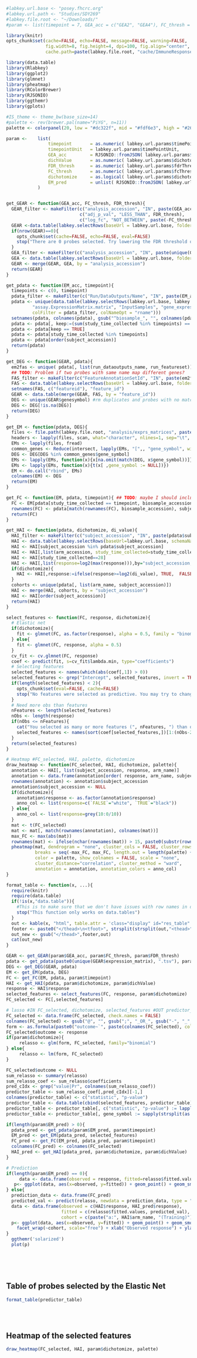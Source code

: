 ```r
#labkey.url.base <- "posey.fhcrc.org"
#labkey.url.path <- "Studies/SDY269"
#labkey.file.root <- "~/Downloads/"
#param <- list(timepoint = 7, GEA_acc = c("GEA2", "GEA4"), FC_thresh = 1, FDR_thresh = 0.1, dichotomize = FALSE, dichValue = 4)
```

```r
library(knitr)
opts_chunk$set(cache=FALSE, echo=FALSE, message=FALSE, warning=FALSE,
               fig.width=8, fig.height=4, dpi=100, fig.align="center",
               cache.path=paste(labkey.file.root, "cache/ImmuneResponsePredictor/", sep="/"))
```

```r
library(data.table)
library(Rlabkey)
library(ggplot2)
library(glmnet)
library(pheatmap)
library(RColorBrewer)
library(RJSONIO)
library(ggthemr)
library(gplots)
```

```r
#IS_theme <- theme_bw(base_size=14)
#palette <- rev(brewer.pal(name="PiYG", n=11))
palette <- colorpanel(20, low = "#dc322f", mid = "#fdf6e3", high = "#268bd2")
```

```r
param <-    list(
                timepoint       = as.numeric( labkey.url.params$timePoint ),
                timepointUnit   = labkey.url.params$timePointUnit,
                GEA_acc         = RJSONIO::fromJSON( labkey.url.params$analysisAccession ),
                dichValue       = as.numeric( labkey.url.params$dichotomizeValue ),
                FDR_thresh      = as.numeric( labkey.url.params$fdrThreshold ),
                FC_thresh       = as.numeric( labkey.url.params$fcThreshold ),
                dichotomize     = as.logical( labkey.url.params$dichotomize ),
                EM_pred         = unlist( RJSONIO::fromJSON( labkey.url.params$emTesting ) )
            )
```

```r
```

```r
get_GEAR <- function(GEA_acc, FC_thresh, FDR_thresh){
  GEAR_filter <- makeFilter(c("analysis_accession", "IN", paste(GEA_acc, collapse=";")),
                            c("adj_p_val", "LESS_THAN", FDR_thresh),
                            c("log_fc", "NOT_BETWEEN", paste(-FC_thresh, FC_thresh, sep=",")))
  GEAR <-data.table(labkey.selectRows(baseUrl = labkey.url.base, folderPath = labkey.url.path, schemaName = "gene_expression", queryName = "gene_expression_analysis_results", colNameOpt="rname", colFilter=GEAR_filter))
  if(nrow(GEAR)==0){
    opts_chunk$set(cache=FALSE, echo=FALSE, eval=FALSE)
    stop("There are 0 probes selected. Try lowering the FDR threshold or the absolute log-FoldChange threshold.")
  }
  GEA_filter <- makeFilter(c("analysis_accession", "IN", paste(unique(GEAR$analysis_accession), collapse = ";")))
  GEA <- data.table(labkey.selectRows(baseUrl = labkey.url.base, folderPath = labkey.url.path, schemaName = "gene_expression", queryName = "gene_expression_analysis", colNameOpt = "rname", colFilter = GEA_filter))
  GEAR <- merge(GEAR, GEA, by = "analysis_accession")
  return(GEAR)
}

get_pdata <- function(EM_acc, timepoint){
  timepoints <- c(0, timepoint)
  pdata_filter <- makeFilter(c("Run/DataOutputs/Name", "IN", paste(EM_acc, collapse=";")))
  pdata <- unique(data.table(labkey.selectRows(labkey.url.base, labkey.url.path, 
		  "assay.ExpressionMatrix.matrix", "InputSamples", "gene_expression_matrices", 
		  colFilter = pdata_filter, colNameOpt = "rname")))
  setnames(pdata, colnames(pdata), gsub("^biosample_", "", colnames(pdata)))
  pdata <- pdata[, keep:=(sum(study_time_collected %in% timepoints) == length(timepoints)), by="subject_accession"]
  pdata <- pdata[keep == TRUE]
  pdata <- pdata[study_time_collected %in% timepoints]
  pdata <- pdata[order(subject_accession)]
  return(pdata)
}

get_DEG <- function(GEAR, pdata){
  em2fas <- unique( pdata[, list(run_dataoutputs_name, run_featureset)])
  ## TODO: Problem if two probes with same name map different genes?
  FAS_filter <- makeFilter(c("FeatureAnnotationSetId", "IN", paste(em2fas$run_featureset, collapse = ";")))
  FAS <- data.table(labkey.selectRows(baseUrl = labkey.url.base, folderPath = labkey.url.path, schemaName="Microarray", queryName="FeatureAnnotation", colFilter = FAS_filter, colNameOpt = "rname", colSelect=c("featureid", "genesymbol")))
  setnames(FAS, c("featureid"), "feature_id")
  GEAR <- data.table(merge(GEAR, FAS, by = "feature_id"))
  DEG <- unique(GEAR$genesymbol) #rm duplicates and probes with no matches
  DEG <- DEG[!is.na(DEG)]
  return(DEG)
}

get_EM <- function(pdata, DEG){
  files <- file.path(labkey.file.root, "analysis/exprs_matrices", paste0(unique(pdata$run_dataoutputs_name), ".summary"))
  headers <- lapply(files, scan, what="character", nlines=1, sep="\t", quiet=TRUE)
  EMs <- lapply(files, fread)
  common_genes <- Reduce(intersect, lapply(EMs, "[",, "gene_symbol", with=FALSE))
  DEG <- DEG[DEG %in% common_genes$gene_symbol]
  EMs <- lapply(EMs, function(x){x[na.omit(match(DEG, x$gene_symbol))]})
  EMs <- lapply(EMs, function(x){t(x[ ,gene_symbol := NULL])})
  EM <- do.call("rbind", EMs)
  colnames(EM) <- DEG
  return(EM)
}

get_FC <- function(EM, pdata, timepoint){ ## TODO: maybe I should include it in get_EM
  FC <- EM[pdata[study_time_collected == timepoint, biosample_accession], ] - EM[pdata[study_time_collected == 0, biosample_accession],]
  rownames(FC) <- pdata[match(rownames(FC), biosample_accession), subject_accession]
  return(FC)
}

get_HAI <- function(pdata, dichotomize, di_value){
  HAI_filter <- makeFilter(c("subject_accession", "IN", paste(pdata$subject_accession, collapse=";")))
  HAI <- data.table(labkey.selectRows(baseUrl=labkey.url.base, schemaName="study", folderPath=labkey.url.path, queryName ="hai", viewName = "full", colNameOpt="rname", colFilter=HAI_filter))
  HAI <- HAI[subject_accession %in% pdata$subject_accession]
  HAI <- HAI[,list(arm_accession, study_time_collected=study_time_collected, response=value_reported/value_reported[study_time_collected==0]),by="virus_strain,subject_accession"]
  HAI <- HAI[study_time_collected==28]
  HAI <- HAI[,list(response=log2(max(response))),by="subject_accession,arm_accession"]
  if(dichotomize){
    HAI <- HAI[,response:=ifelse(response>=log2(di_value), TRUE,  FALSE)]
  }
  cohorts <- unique(pdata[, list(arm_name, subject_accession)])
  HAI <- merge(HAI, cohorts, by = "subject_accession")
  HAI <- HAI[order(subject_accession)]
  return(HAI)
}

select_features <- function(FC, response, dichotomize){
  # Elastic net
  if(dichotomize){
    fit <- glmnet(FC, as.factor(response), alpha = 0.5, family = "binomial") 
  } else{
    fit <- glmnet(FC, response, alpha = 0.5)
  }
  cv_fit <- cv.glmnet(FC, response)
  coef <- predict(fit, s=cv_fit$lambda.min, type="coefficients")
  # Selecting features
  selected_features <- names(which(abs(coef[,1]) > 0))
  selected_features <- grep("Intercept", selected_features, invert = TRUE, value = TRUE)
  if(length(selected_features) < 2){
    opts_chunk$set(eval=FALSE, cache=FALSE)
    stop("No features were selected as predictive. You may try to change the filtering criteria.")
  }
  # Need more obs than features
  nFeatures <- length(selected_features)
  nObs <- length(response)
  if(nObs <= nFeatures){
    cat("You selected as many or more features (", nFeatures, ") than observations (", nObs, ").\nThe", nObs-2, "most significant features will be kept.\n")
    selected_features <- names(sort(coef[selected_features,])[1:(nObs-2)])
  }
  return(selected_features)
}

# Heatmap #FC_selected, HAI, palette, dichotomize
draw_heatmap <- function(FC_selected, HAI, dichotomize, palette){
  annotation <- HAI[, list(subject_accession, response, arm_name)]
  annotation <- data.frame(annotation[order( response, arm_name, subject_accession)])
  rownames(annotation) <- annotation$subject_accession
  annotation$subject_accession <- NULL
  if(dichotomize){
    annotation$response <- as.factor(annotation$response)
    anno_col <- list(response=c(`FALSE`="white", `TRUE`="black"))
  } else{
    anno_col <- list(response=grey(10:0/10))
  }
  mat <- t(FC_selected)
  mat <- mat[, match(rownames(annotation), colnames(mat))]
  max_FC <- max(abs(mat))
  rownames(mat) <- ifelse(nchar(rownames(mat)) > 15, paste0(substr(rownames(mat), 1, 15), "..."), rownames(mat))
  pheatmap(mat, dendrogram = "none", cluster_cols = FALSE, cluster_rows = TRUE,
           breaks = seq(-max_FC, max_FC, length.out = length(palette) +1),
           color = palette, show_colnames = FALSE, scale = "none", 
           cluster_distance="correlation", cluster_method = "ward",
           annotation = annotation, annotation_colors = anno_col)
}

format_table <- function(x, ...){
  require(knitr)
  require(data.table)
  if(!is(x,"data.table")){
    #This is to make sure that we don't have issues with row names in data.frames
    stop("This function only works on data.tables")
  }
  out <- kable(x, "html", table.attr = 'class="display" id="res_table"', output = FALSE, ...)
  footer <- paste0("</thead>\n<tfoot>", strsplit(strsplit(out,"<thead>")[[1]][2],"</thead>")[[1]][1], "</tfoot>\n")
  out_new <- gsub("</thead>",footer,out)
  cat(out_new)
}
```


```r
GEAR <- get_GEAR(param$GEA_acc, param$FC_thresh, param$FDR_thresh)
pdata <- get_pdata(paste0(unique(GEAR$expression_matrix), ".tsv"), param$timepoint)
DEG <- get_DEG(GEAR, pdata)
EM <- get_EM(pdata, DEG)
FC <- get_FC(EM, pdata, param$timepoint)
HAI <- get_HAI(pdata, param$dichotomize, param$dichValue)
response <- HAI$response
selected_features <- select_features(FC, response, param$dichotomize)
FC_selected <- FC[,selected_features]

# lasso #IN FC_selected, dichotomize, selected_features #OUT predictor_table
FC_selected <- data.frame(FC_selected, check.names = FALSE)
colnames(FC_selected) <- gsub("@", "", gsub(";", "_OR_", gsub("-", "_", colnames(FC_selected)))) # TODO: No need for @ / _OR_
form <- as.formula(paste0("outcome~`", paste(colnames(FC_selected), collapse="`+`"), sep="`"))
FC_selected$outcome <- response
if(param$dichotomize){
     relasso <- glm(form, FC_selected, family="binomial")
} else{
     relasso <- lm(form, FC_selected)
}

FC_selected$outcome <- NULL
sum_relasso <- summary(relasso)
sum_relasso_coef <- sum_relasso$coefficients
pred_cIdx <- grep("value|Pr", colnames(sum_relasso_coef))
predictor_table <- sum_relasso_coef[,pred_cIdx][-1,]
colnames(predictor_table) <- c("statistic", "p-value")
predictor_table <- data.table(cbind(selected_features, predictor_table))
predictor_table <- predictor_table[, c("statistic", "p-value") := lapply(.SD, function(X){ as.numeric(levels(X)[X])}), .SDcols = c("statistic", "p-value")]
predictor_table <- predictor_table[, gene_symbol := sapply(strsplit(as.character(selected_features), split=";"), function(X){ paste0('<a href="http://immunet-dev.princeton.edu/predictions/gene/?network=immune_global&gene=', X, '" target="_blank">', X, '</a>', collapse=";")})]
```

```r
if(length(param$EM_pred) > 0){
  pdata_pred <- get_pdata(param$EM_pred, param$timepoint)
  EM_pred <- get_EM(pdata_pred, selected_features)
  FC_pred <- get_FC(EM_pred, pdata_pred, param$timepoint)
  colnames(FC_pred) <- colnames(FC_selected)
  HAI_pred <- get_HAI(pdata_pred, param$dichotomize, param$dichValue)
}
```

```r
# Prediction
if(length(param$EM_pred) == 0){
     data <- data.frame(observed = response, fitted=relasso$fitted.values)
   p<- ggplot(data, aes(x=observed, y=fitted)) + geom_point() + geom_smooth(method="lm")# + IS_theme
} else{
  prediction_data <- data.frame(FC_pred)
  predicted_val <- predict(relasso, newdata = prediction_data, type = "response")
  data <- data.frame(observed = c(HAI$response, HAI_pred$response),
                     fitted = c(relasso$fitted.values, predicted_val),
                     cohort = c(paste("a:", HAI$arm_name, "(Training)"), paste("b:", HAI_pred$arm_name, "(Testing)")))
  p<- ggplot(data, aes(x=observed, y=fitted)) + geom_point() + geom_smooth(method="lm") +# IS_theme +
    facet_wrap(~cohort, scale="free") + xlab("Observed response") + ylab("Predicted response")
}
  ggthemr('solarized')
  plot(p)
  
```
<br><br>

## Table of probes selected by the Elastic Net
```r
format_table(predictor_table)
```
<br><br>

## Heatmap of the selected features
```r
draw_heatmap(FC_selected, HAI, param$dichotomize, palette)
```
